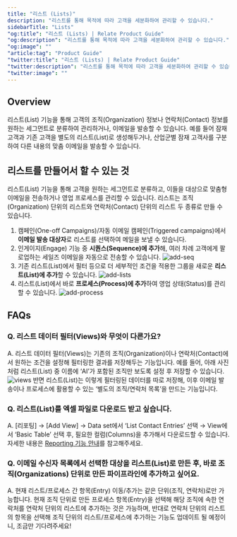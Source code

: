 ```yaml
---
title: "리스트 (Lists)"
description: "리스트를 통해 목적에 따라 고객을 세분화하여 관리할 수 있습니다."
sidebarTitle: "Lists"
"og:title": "리스트 (Lists) | Relate Product Guide"
"og:description": "리스트를 통해 목적에 따라 고객을 세분화하여 관리할 수 있습니다."
"og:image": ""
"article:tag": "Product Guide"
"twitter:title": "리스트 (Lists) | Relate Product Guide"
"twitter:description": "리스트를 통해 목적에 따라 고객을 세분화하여 관리할 수 있습니다."
"twitter:image": ""
---
```


## Overview
리스트(List) 기능을 통해 고객의 조직(Organization) 정보나 연락처(Contact) 정보를 원하는 세그먼트로 분류하여 관리하거나, 이메일을 발송할 수 있습니다. 
예를 들어 잠재 고객과 기존 고객을 별도의 리스트(List)로 생성해두거나, 산업군별 잠재 고객사를 구분하여 다른 내용의 맞춤 이메일을 발송할 수 있습니다.

## 리스트를 만들어서 할 수 있는 것
리스트(List) 기능을 통해 고객을 원하는 세그먼트로 분류하고, 이들을 대상으로 맞춤형 이메일을 전송하거나 영업 프로세스를 관리할 수 있습니다. 리스트는 조직(Organization) 단위의 리스트와 연락처(Contact) 단위의 리스트 두 종류로 만들 수 있습니다. 
1. 캠페인(One-off Campaigns)/자동 이메일 캠페인(Triggered campaigns)에서 **이메일 발송 대상자**로 리스트를 선택하여 메일을 보낼 수 있습니다.
2. 인게이지(Engage) 기능 중 **시퀀스(Sequence)에 추가**해, 여러 차례 고객에게 팔로업하는 세일즈 이메일을 자동으로 전송할 수 있습니다.
![add-seq](/images/features/add-seq.png)
3. 기존 리스트(List)에서 필터 등으로 더 세부적인 조건을 적용한 그룹을 새로운 **리스트(List)에 추가**할 수 있습니다.
![add-lists](/images/features/add-lists.png)
4. 리스트(List)에서 바로 **프로세스(Process)에 추가**하여 영업 상태(Status)를 관리할 수 있습니다.
![add-process](/images/features/add-process.png)

## FAQs
### Q. 리스트 데이터 필터(Views)와 무엇이 다른가요?
A. 리스트 데이터 필터(Views)는 기존의 조직(Organization)이나 연락처(Contact)에서 원하는 조건을 설정해 필터링한 결과를 저장해두는 기능입니다. 예를 들어, 아래 사진처럼 리스트(List) 중 이름에 ‘AI’가 포함된 조직만 보도록 설정 후 저장할 수 있습니다. 
![views](/images/features/lists-views.png)
반면 리스트(List)는 이렇게 필터링된 데이터를 따로 저장해, 이후 이메일 발송이나 프로세스에 활용할 수 있는 ‘별도의 조직/연락처 목록’을 만드는 기능입니다.

### Q. 리스트(List)를 엑셀 파일로 다운로드 받고 싶습니다. 
A. [리포팅] → [Add View] → Data set에서 ‘List Contact Entries’ 선택 → View에서 ‘Basic Table’ 선택 후, 필요한 컬럼(Columns)을 추가해서 다운로드할 수 있습니다. 자세한 내용은 [Reporting 기능 안내](/setup/export)를 참고해주세요.

### Q. 이메일 수신자 목록에서 선택한 대상을 리스트(List)로 만든 후, 바로 조직(Organizations) 단위로 만든 파이프라인에 추가하고 싶어요.
A. 현재 리스트/프로세스 간 항목(Entry) 이동/추가는 같은 단위(조직, 연락처)로만 가능합니다. 
현재 조직 단위로 만든 프로세스 항목(Entry)을 선택해 해당 조직에 속한 연락처를 연락처 단위의 리스트에 추가하는 것은 가능하며, 반대로 연락처 단위의 리스트의 항목을 선택해 조직 단위의 리스트/프로세스에 추가하는 기능도 업데이트 될 예정이니, 조금만 기다려주세요!


